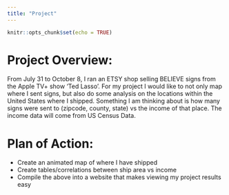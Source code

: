 ```yaml
---
title: "Project"
---
```


```r
knitr::opts_chunk$set(echo = TRUE)
```

# Project Overview:
From July 31 to October 8, I ran an ETSY shop selling BELIEVE signs from the Apple TV+ show 'Ted Lasso'. For my project I would like to not only map where I sent signs, but also do some analysis on the locations within the United States where I shipped. Something I am thinking about is how many signs were sent to (zipcode, county, state) vs the income of that place. The income data will come from US Census Data.

# Plan of Action:
- Create an animated map of where I have shipped
- Create tables/correlations between ship area vs income
- Compile the above into a website that makes viewing my project results easy
